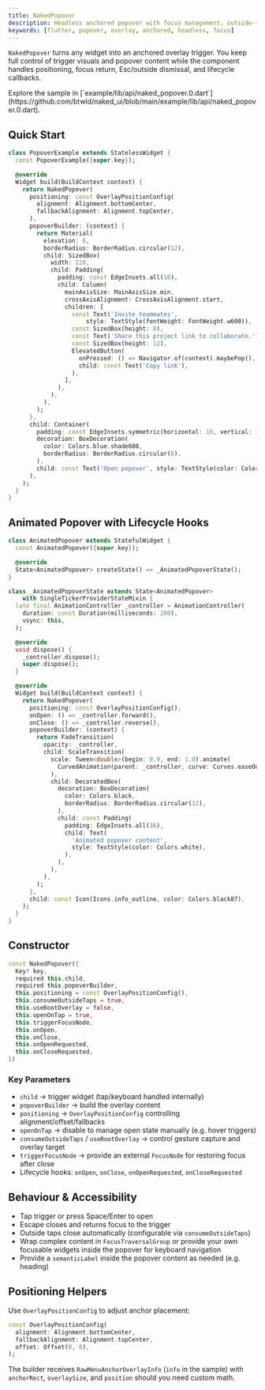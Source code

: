 ```yaml
---
title: NakedPopover
description: Headless anchored popover with focus management, outside-tap dismissal, and lifecycle hooks
keywords: [flutter, popover, overlay, anchored, headless, focus]
---
```


`NakedPopover` turns any widget into an anchored overlay trigger. You keep full control of trigger visuals and popover content while the component handles positioning, focus return, Esc/outside dismissal, and lifecycle callbacks.

<Info>
  Explore the sample in [`example/lib/api/naked_popover.0.dart`](https://github.com/btwld/naked_ui/blob/main/example/lib/api/naked_popover.0.dart).
</Info>

## Quick Start

```dart
class PopoverExample extends StatelessWidget {
  const PopoverExample({super.key});

  @override
  Widget build(BuildContext context) {
    return NakedPopover(
      positioning: const OverlayPositionConfig(
        alignment: Alignment.bottomCenter,
        fallbackAlignment: Alignment.topCenter,
      ),
      popoverBuilder: (context) {
        return Material(
          elevation: 6,
          borderRadius: BorderRadius.circular(12),
          child: SizedBox(
            width: 220,
            child: Padding(
              padding: const EdgeInsets.all(16),
              child: Column(
                mainAxisSize: MainAxisSize.min,
                crossAxisAlignment: CrossAxisAlignment.start,
                children: [
                  const Text('Invite teammates',
                      style: TextStyle(fontWeight: FontWeight.w600)),
                  const SizedBox(height: 8),
                  const Text('Share this project link to collaborate.'),
                  const SizedBox(height: 12),
                  ElevatedButton(
                    onPressed: () => Navigator.of(context).maybePop(),
                    child: const Text('Copy link'),
                  ),
                ],
              ),
            ),
          ),
        );
      },
      child: Container(
        padding: const EdgeInsets.symmetric(horizontal: 16, vertical: 10),
        decoration: BoxDecoration(
          color: Colors.blue.shade600,
          borderRadius: BorderRadius.circular(8),
        ),
        child: const Text('Open popover', style: TextStyle(color: Colors.white)),
      ),
    );
  }
}
```

## Animated Popover with Lifecycle Hooks

```dart
class AnimatedPopover extends StatefulWidget {
  const AnimatedPopover({super.key});

  @override
  State<AnimatedPopover> createState() => _AnimatedPopoverState();
}

class _AnimatedPopoverState extends State<AnimatedPopover>
    with SingleTickerProviderStateMixin {
  late final AnimationController _controller = AnimationController(
    duration: const Duration(milliseconds: 200),
    vsync: this,
  );

  @override
  void dispose() {
    _controller.dispose();
    super.dispose();
  }

  @override
  Widget build(BuildContext context) {
    return NakedPopover(
      positioning: const OverlayPositionConfig(),
      onOpen: () => _controller.forward(),
      onClose: () => _controller.reverse(),
      popoverBuilder: (context) {
        return FadeTransition(
          opacity: _controller,
          child: ScaleTransition(
            scale: Tween<double>(begin: 0.9, end: 1.0).animate(
              CurvedAnimation(parent: _controller, curve: Curves.easeOutBack),
            ),
            child: DecoratedBox(
              decoration: BoxDecoration(
                color: Colors.black,
                borderRadius: BorderRadius.circular(12),
              ),
              child: const Padding(
                padding: EdgeInsets.all(16),
                child: Text(
                  'Animated popover content',
                  style: TextStyle(color: Colors.white),
                ),
              ),
            ),
          ),
        );
      },
      child: const Icon(Icons.info_outline, color: Colors.black87),
    );
  }
}
```

## Constructor

```dart
const NakedPopover({
  Key? key,
  required this.child,
  required this.popoverBuilder,
  this.positioning = const OverlayPositionConfig(),
  this.consumeOutsideTaps = true,
  this.useRootOverlay = false,
  this.openOnTap = true,
  this.triggerFocusNode,
  this.onOpen,
  this.onClose,
  this.onOpenRequested,
  this.onCloseRequested,
})
```

### Key Parameters

- `child` → trigger widget (tap/keyboard handled internally)
- `popoverBuilder` → build the overlay content
- `positioning` → `OverlayPositionConfig` controlling alignment/offset/fallbacks
- `openOnTap` → disable to manage open state manually (e.g. hover triggers)
- `consumeOutsideTaps` / `useRootOverlay` → control gesture capture and overlay target
- `triggerFocusNode` → provide an external `FocusNode` for restoring focus after close
- Lifecycle hooks: `onOpen`, `onClose`, `onOpenRequested`, `onCloseRequested`

## Behaviour & Accessibility

- Tap trigger or press Space/Enter to open
- Escape closes and returns focus to the trigger
- Outside taps close automatically (configurable via `consumeOutsideTaps`)
- Wrap complex content in `FocusTraversalGroup` or provide your own focusable widgets inside the popover for keyboard navigation
- Provide a `semanticLabel` inside the popover content as needed (e.g. heading)

## Positioning Helpers

Use `OverlayPositionConfig` to adjust anchor placement:

```dart
const OverlayPositionConfig(
  alignment: Alignment.bottomCenter,
  fallbackAlignment: Alignment.topCenter,
  offset: Offset(0, 8),
);
```

The builder receives `RawMenuAnchorOverlayInfo` (`info` in the sample) with `anchorRect`, `overlaySize`, and `position` should you need custom math.
